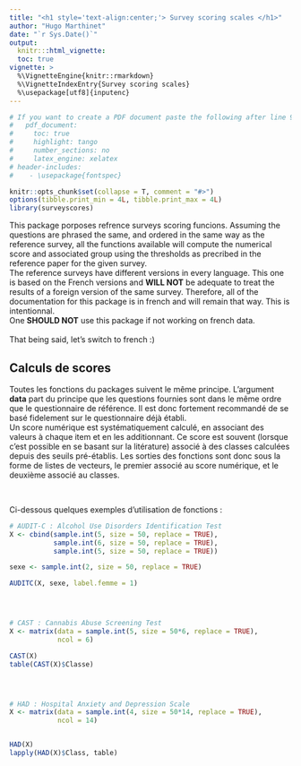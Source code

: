 ```yaml
---
title: "<h1 style='text-align:center;'> Survey scoring scales </h1>"
author: "Hugo Marthinet"
date: "`r Sys.Date()`"
output:
  knitr:::html_vignette:
  toc: true
vignette: >
  %\VignetteEngine{knitr::rmarkdown}
  %\VignetteIndexEntry{Survey scoring scales}
  %\usepackage[utf8]{inputenc}
---
```


\setmainfont{Calibri Light}

```r

# If you want to create a PDF document paste the following after line 9 above:
#   pdf_document:
#     toc: true
#     highlight: tango
#     number_sections: no
#     latex_engine: xelatex    
# header-includes: 
#    - \usepackage{fontspec}

knitr::opts_chunk$set(collapse = T, comment = "#>")
options(tibble.print_min = 4L, tibble.print_max = 4L)
library(surveyscores)
```

This package porposes refrence surveys scoring funcions. Assuming the questions are phrased the same, and ordered in the same way as the reference survey, all the functions available will compute the numerical score and associated group using the thresholds as precribed in the reference paper for the given survey. \
The reference surveys have different versions in every language. This one is based on the French versions and **WILL NOT** be adequate to treat the results of a foreign version of the same survey. Therefore, all of the documentation for this package is in french and will remain that way. This is intentionnal. \
One **SHOULD NOT** use this package if not working on french data. \
\
That being said, let's switch to french :)

## Calculs de scores

Toutes les fonctions du packages suivent le même principe. L'argument **data** part du principe que les questions fournies sont dans le même ordre que le questionnaire de référence.
Il est donc fortement recommandé de se basé fidelement sur le questionnaire déjà établi. \
Un score numérique est systématiquement calculé, en associant des valeurs à chaque item et en les additionnant. Ce score est souvent (lorsque c'est possible en se basant sur la litérature)
associé à des classes calculées depuis des seuils pré-établis. Les sorties des fonctions sont donc sous la forme de listes de vecteurs, le premier associé au score numérique, et le deuxième associé au classes. \

\

Ci-dessous quelques exemples d'utilisation de fonctions :

```r
# AUDIT-C : Alcohol Use Disorders Identification Test
X <- cbind(sample.int(5, size = 50, replace = TRUE),
           sample.int(6, size = 50, replace = TRUE),
           sample.int(5, size = 50, replace = TRUE))

sexe <- sample.int(2, size = 50, replace = TRUE)

AUDITC(X, sexe, label.femme = 1)




# CAST : Cannabis Abuse Screening Test
X <- matrix(data = sample.int(5, size = 50*6, replace = TRUE),
            ncol = 6)

CAST(X)
table(CAST(X)$Classe)




# HAD : Hospital Anxiety and Depression Scale
X <- matrix(data = sample.int(4, size = 50*14, replace = TRUE),
            ncol = 14)


HAD(X)
lapply(HAD(X)$Class, table)
```

